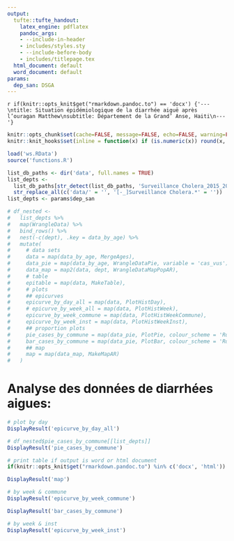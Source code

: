```yaml
---
output:
  tufte::tufte_handout:
    latex_engine: pdflatex
    pandoc_args:
    - --include-in-header
    - includes/styles.sty
    - --include-before-body
    - includes/titlepage.tex
  html_document: default
  word_document: default
params:
  dep_san: DSGA
---
```


`r if(knitr::opts_knit$get("rmarkdown.pandoc.to") == 'docx') {'---\ntitle: Situation épidémiologique de la diarrhée aiguë après l’ouragan Matthew\nsubtitle: Département de la Grand’ Anse, Haiti\n---'}`

```r
knitr::opts_chunk$set(cache=FALSE, message=FALSE, echo=FALSE, warning=FALSE, results='asis')
knitr::knit_hooks$set(inline = function(x) if (is.numeric(x)) round(x, 1) )

load('ws.RData')
source('functions.R')

list_db_paths <- dir('data', full.names = TRUE)
list_depts <-
  list_db_paths[str_detect(list_db_paths, 'Surveillance Cholera_2015_2016')] %>%
  str_replace_all(c('data/' = '', '[-_]Surveillance Cholera.*' = ''))
list_depts <- params$dep_san

# df_nested <-
#   list_depts %>%
#   map(WrangleData) %>%
#   bind_rows() %>%
#   nest(-c(dept), .key = data_by_age) %>%
#   mutate(
#     # data sets
#     data = map(data_by_age, MergeAges),
#     data_pie = map(data_by_age, WrangleDataPie, variable = 'cas_vus'),
#     data_map = map2(data, dept, WrangleDataMapPopAR),
#     # table
#     epitable = map(data, MakeTable),
#     # plots
#     ## epicurves
#     epicurve_by_day_all = map(data, PlotHistDay),
#     # epicurve_by_week_all = map(data, PlotHistWeek),
#     epicurve_by_week_commune = map(data, PlotHistWeekCommune),
#     epicurve_by_week_inst = map(data, PlotHistWeekInst),
#     ## proportion plots
#     pie_cases_by_commune = map(data_pie, PlotPie, colour_scheme = 'RdBu', key = 'commune'),
#     bar_cases_by_commune = map(data_pie, PlotBar, colour_scheme = 'RdBu', facet_var = 'commune'),
#     ## map
#     map = map(data_map, MakeMapAR)
#   )
```

<!-- -	Analyse base de données de diarrhées aigues sévères de la Grand’Anse -->
<!-- -	Investigation de décès institutionnels a Dame Marie, Recherche active communautaire et reponse -->
<!-- -	Evaluation de la qualité des données cholera a Dame Marie, Chambellan et Moron -->

# Analyse des données de diarrhées aigues:

```r
# plot by day
DisplayResult('epicurve_by_day_all')
```

```r
# df_nested$pie_cases_by_commune[[list_depts]]
DisplayResult('pie_cases_by_commune')
```

\clearpage

\begin{fullwidth}
\makeatletter\setlength\hsize{\@tufte@fullwidth}\setlength\linewidth{\@tufte@fullwidth}\let\caption\@tufte@orig@caption\makeatother
\footnotesize
```r
if(nrow(DisplayResult('epitable'))>1) {rws <- seq(1, nrow(DisplayResult('epitable')) - 1, by = 2)}

DisplayResult('epitable') %>% 
  xtable::xtable(
    caption = paste0("Répartition des cas de diarrhées aigues par CTC/UTC, ", DisplayResult('data')$date %>% min %>% format('%d %b %Y'), " - ", DisplayResult('data')$date %>% max %>% format('%d %b %Y'), " Grand’Anse (données partielles)."), 
    digits = 0, label = "tab_overview", align = 'lllrrrr'
  ) %>% 
  print(booktabs = TRUE, caption.placement = "top", add.to.row = list(pos = as.list(rws), command = rep("\\rowcolor{whoblue!15}", length(rws))), include.rownames = FALSE, comment = FALSE, tabular.environment = 'longtable', floating = FALSE)
```
\end{fullwidth}


```r
# print table if output is word or html document
if(knitr::opts_knit$get("rmarkdown.pandoc.to") %in% c('docx', 'html')) knitr::kable(DisplayResult('epitable'))
```

\newpage

```r
DisplayResult('map')
```

\newpage

```r
# by week & commune
DisplayResult('epicurve_by_week_commune')
```

\newpage

```r
DisplayResult('bar_cases_by_commune')
```

\newpage

```r
# by week & inst
DisplayResult('epicurve_by_week_inst')
```

